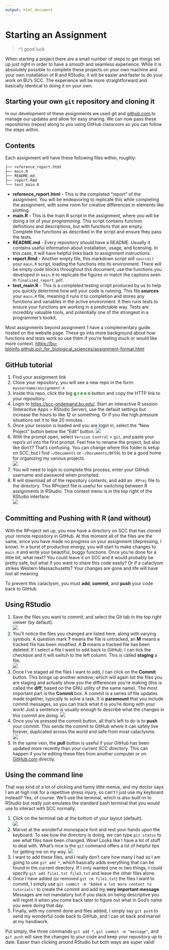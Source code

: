 ```yaml
---
output: html_document
---
```


# Starting an Assignment {-}
> :^) good luck

When starting a project there are a small number of steps to get things set up _just_ right in order to have a smooth and seamless experience. While it is absolutely possible to complete these projects on your own machine and your own installation of R and RStudio, it will be easier and faster to do your work on BU's SCC. The experience will be more straightforward and basically identical to doing it on your own.

## Starting your own `git` repository and cloning it {-}
In our development of these assignments we used git and [github.com](github.com) to manage our updates and allow for easy sharing. We can now pass these repositories (repos) along to you using GitHub classroom so you can follow the steps within.

## Contents {-}
Each assignment will have these following files within, roughly:  
```
├── reference_report.html
├── main.R
├── README.md
├── report.Rmd
└── test_main.R
```
- **reference_report.html** - This is the completed "report" of the assignment. You will be endeavoring to replicate this while completing the assignment, with some room for creative differences in elements like plotting.
- **main.R** - This is the main R script in the assignment, where you will be doing a lot of your _programming_. This script contains function definitions and descriptions, but with functions that are empty. Complete the functions as described in the script and ensure they pass the tests.
- **README.md** - Every repository _should_ have a README. Usually it contains useful information about installation, usage, and licensing. In this case, it will have helpful links back to assignment instructions.
- **report.Rmd** - Another empty file, this markdown script will `source()` your `main.R` script, loading the functions into its environment. There will be empty code blocks throughout this document, use the functions you developed in `main.R` to replicate the figures or match the captions seen in `finalized_report.pdf`.
- **test_main.R** - This is a completed testing script produced by us to help you quickly determine how will your code is running. This file **sources** your `main.R` file, meaning it runs it to completion and stores any functions and variables in the active environment. It then runs tests to ensure your functions are working in a predictable way. Tests are incredibly valuable tools, and potentially one of the strongest in a programmer's toolkit.

::: {.box .important}
Most assignments beyond assignment 1 have a complementary guide hosted on the website page. These go into more background about how functions and tests work so use them if you're feeling stuck or would like more context. [https://bu-bioinfo.github.io/r_for_biological_sciences/assignment-format.html](Assignment Format)
:::

## GitHub tutorial {-}
1. Find your assignment link
2. Clone your repository, you will see a new repo in the form: `myusername/assignment-X`
3. Inside this repo, click the big <font color="green">**g r e e n**</font> button and copy the HTTP link to your repository.
4. Login to [https://scc-ondemand.bu.edu/](SCC interactive). Start an interactive R session (Interactive Apps > RStudio Server), use the default settings but increase the hours to like 12 or something. Or if you like high pressure situations set it to like 20 minutes.
5. Once your session is loaded and you are login in, select the "New Project" button below the "Edit" button.  ![](img/how_to_1-new_proj.png)
6. With the prompt open, select `Version Control` > `git`, and paste your repo's url into the first prompt. Feel free to rename the project, but also like don't? That's confusing. You can change where this folder is setup on SCC, but I find `~/Documents` or `~/Documents/BF591` to be a good home for organizing my various projects.   
![](img/how_to_2-prompt.png)
7. You will need to login to complete this process, enter your GitHub username and password when prompted.
8. R will download all of the repository contents, and add an `.RProj` file to the directory. This RProject file is useful for switching between R assignments in RStudio. This context menu is in the top right of the RStudio interface:  
![](img/how_to_3-switch-proj.png)

## Committing and Pushing with R (and without) {-}
With the RProject set up, you now have a directory on SCC that has cloned your remote repository in GitHub. At this moment all of the files are the same, since you have made no progress on your assignment (depressing, I know). In a burst of productive energy, you will start to make changes to `main.R` and write your beautiful, buggy functions. Once you're done for a little bit, what next? You could leave it on SCC and it would probably be pretty safe, but what if you want to share this code easily? Or if a cataclysm strikes Western Massachusetts? Your changes are gone and life will have lost all meaning.  

To prevent this cataclysm, you must **add**, **commit**, and **push** your code back to GitHub.

## Using RStudio {-}
1. Save the files you want to commit, and select the Git tab in the top right viewer (by default).  
![](img/how_to_4-git_tab.png)
2. You'll notice the files you changed are listed here, along with varying symbols. A question mark **?** means the file is untracked, an **M** means a tracked file has been modified. A **D** means a tracked file has been deleted. If I select a file I want to add back to GitHub, I can tick the checkbox and it will switch to the left column. This is called **staging** a file.  
![](img/how_to_5-checkbox.png)
3. Once I've staged all the files I want to add, I can click on the **Commit** button. This brings up another window, which will again list the files you are staging and actually show you the differences you're making (this is called the **diff**, based on the GNU utility of the same name). The most important part is the **Commit** box. A commit is a series of file updates made together, typically to solve a task. It is **paramount** that you include commit messages, so you can track what it is you're doing with your work! Just a sentence is usually enough to describe what the changes in this commit are doing.
![](img/how_to_6-commit_menu.png)
4. Once you've pressed the commit button, all that's left to do is to **push** your commit. This sends the commit to GitHub where it can safely live forever, duplicated across the world and safe from most cataclysms.  
![](img/how_to_7-push.png)
5. In the same vein, the **pull** button is useful if your GitHub has been updated more recently than your current SCC directory. This can happen if you're editing these files from another computer or on [GitHub.com](GitHub.com) directly.

## Using the command line {-}
That was kind of a lot of clicking and funny little menus, and my doctor says I am at high risk for a repetitive stress injury, so can't I just use my keyboard instead? Yes, of course. We'll use the terminal, which is also built-in to RStudio but really just emulates the standard bash terminal that you would use to interact with SCC normally.

1. Click on the terminal tab at the bottom of your layout (default).  
![](img/how_to_8-terminal_tab.png)  
2. Marvel at the wonderful monospace font and rest your hands upon the keyboard. To see how the directory is doing, we can type `git status` to see what files have been changed. Wow! Looks like I have a lot of stuff to deal with. What's nice is the `git` command offers a lot of helpful tips for getting me on my way.
![](img/how_to_9-git_status.png)
3. I want to add these files, and I really don't care how many I had so I am going to use `git add *`, which basically adds everything that can be found in the current directory. If I only wanted one or two things, I could specify `git add file1.txt file2.txt` and leave the other files alone.
4. Once I have added (or removed `git rm file1.txt`) the files I want to commit, I simply use `git commit -m "Added a lot more content to tutorials!` to create the commit and add my **very important message**. Messages are not mandatory but if you slack on being descriptive you will regret it when you come back later to figure out what in God's name you were doing that day.
5. Finally, with my commit done and files added, I simply say `git push` to send my wonderful code back to GitHub, and I can sit back and marvel at my handiwork.

Put simply, the three commands `git add *`, `git commit -m "message"`, and `git push` will save the changes to your code and keep your repository up to date. Easier than clicking around RStudio but both ways are super valid!
